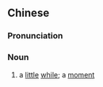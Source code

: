 {{also|斯须}}
==Chinese==
{{zh-forms|s=斯须}}

===Pronunciation===
{{zh-pron
|m=sīxū
|cat=n
}}

===Noun===
{{zh-noun}}

# {{lb|zh|literary}} a [[little]] [[while]]; a [[moment]]
